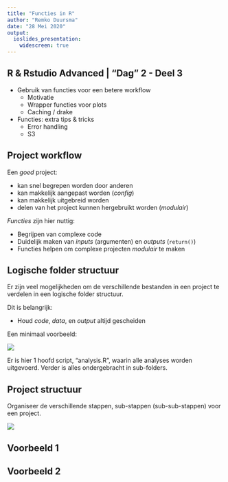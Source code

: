 ```yaml
---
title: "Functies in R"
author: "Remko Duursma"
date: "28 Mei 2020"
output: 
  ioslides_presentation:
    widescreen: true
---
```

  
  
## R & Rstudio Advanced | "Dag" 2 - Deel 3

- Gebruik van functies voor een betere workflow
  - Motivatie
  - Wrapper functies voor plots
  - Caching / drake
  
- Functies: extra tips & tricks
  - Error handling
  - S3
  


## Project workflow

Een *goed* project:

- kan snel begrepen worden door anderen
- kan makkelijk aangepast worden (*config*)
- kan makkelijk uitgebreid worden
- delen van het project kunnen hergebruikt worden (*modulair*)

*Functies* zijn hier nuttig:

- Begrijpen van complexe code
- Duidelijk maken van *inputs* (argumenten) en *outputs* (`return()`)
- Functies helpen om complexe projecten *modulair* te maken


## Logische folder structuur

Er zijn veel mogelijkheden om de verschillende bestanden in een project te verdelen in een logische folder structuur.

Dit is belangrijk:

- Houd *code*, *data*, en *output* altijd gescheiden

Een minimaal voorbeeld:

![](screenshots/folderstructuresmall.png)  


Er is hier 1 hoofd script, "analysis.R", waarin alle analyses worden uitgevoerd.
Verder is alles ondergebracht in sub-folders.



## Project structuur

Organiseer de verschillende stappen, sub-stappen (sub-sub-stappen) voor een project.

![](screenshots/projectchunks.png)







## Voorbeeld 1


## Voorbeeld 2









